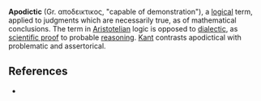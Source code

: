 '''Apodictic''' (Gr. &alpha;&pi;&omicron;&delta;&epsilon;&iota;&kappa;&tau;&iota;&kappa;&omicron;&sigmaf;, "capable of demonstration"), a [[logic]]al term, applied to judgments which are necessarily true, as of mathematical conclusions. The term in [[Aristotelian]] logic is opposed to [[dialectic]], as [[scientific proof]] to probable [[reasoning]]. [[Kant]] contrasts apodictical with problematic and assertorical.

== References ==
* {{1911}}

{{Philo-stub}}